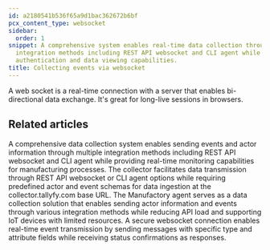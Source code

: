 ```yaml
---
id: a2180541b536f65a9d1bac362672b6bf
pcx_content_type: websocket
sidebar:
  order: 1
snippet: A comprehensive system enables real-time data collection through multiple
  integration methods including REST API websocket and CLI agent while providing secure
  authentication and data viewing capabilities.
title: Collecting events via websocket
---
```


A web socket is a real-time connection with a server that enables bi-directional data exchange. It's great for long-live sessions in browsers.


## Related articles
<CardGrid>
<LinkTitleCard header="<b>Collector > Collecting events via the REST API</b>" href="/products/docs/manufactory/collector/rest_api/" > A comprehensive data collection system enables sending events and actor information through multiple integration methods including REST API websocket and CLI agent while providing real-time monitoring capabilities for manufacturing processes. </LinkTitleCard>
<LinkTitleCard header="<b>Manufactory > Collector</b>" href="/products/docs/manufactory/collector/" > The collector facilitates data transmission through REST API websocket or CLI agent options while requiring predefined actor and event schemas for data ingestion at the collector.tallyfy.com base URL. </LinkTitleCard>
<LinkTitleCard header="<b>Collector > Collecting events via our CLI agent</b>" href="/products/docs/manufactory/collector/agent/" > The Manufactory agent serves as a data collection solution that enables sending actor information and events through various integration methods while reducing API load and supporting IoT devices with limited resources. </LinkTitleCard>
<LinkTitleCard header="<b>Websocket > Send events via the web socket</b>" href="/products/docs/manufactory/collector/websocket/send_events/" > A secure websocket connection enables real-time event transmission by sending messages with specific type and attribute fields while receiving status confirmations as responses. </LinkTitleCard>
</CardGrid>